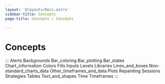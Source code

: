 ```yaml
---
layout: '@layouts/Docs.astro'
sidebar-title: Concepts
page-title: Concepts / Concepts

---
```

# Concepts 

::: 
Alerts Backgrounds Bar_coloring Bar_plotting Bar_states
Chart_information Colors Fills Inputs Levels Libraries Lines_and_boxes
Non-standard_charts_data Other_timeframes_and_data Plots Repainting
Sessions Strategies Tables Text_and_shapes Time Timeframes
:::
